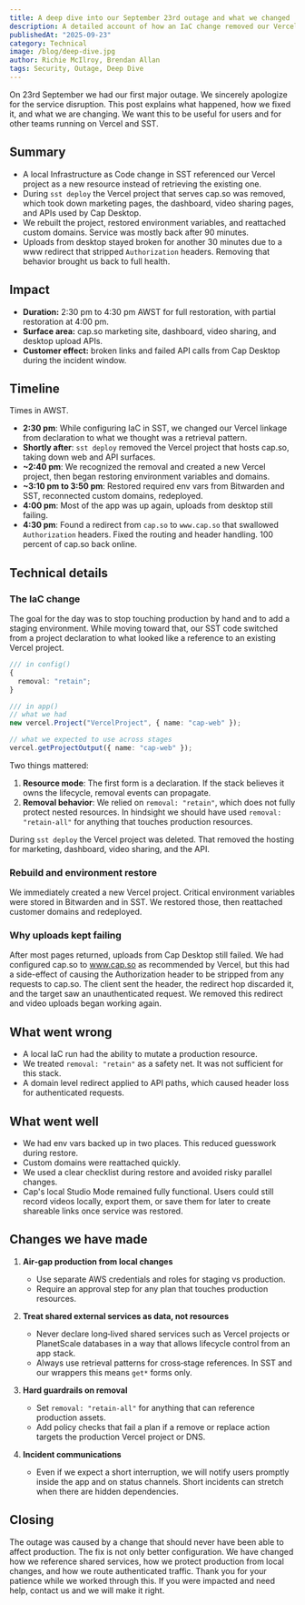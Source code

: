 ```yaml
---
title: A deep dive into our September 23rd outage and what we changed
description: A detailed account of how an IaC change removed our Vercel project, how we restored service, and the concrete fixes we have made to prevent a repeat.
publishedAt: "2025-09-23"
category: Technical
image: /blog/deep-dive.jpg
author: Richie McIlroy, Brendan Allan
tags: Security, Outage, Deep Dive
---
```


On 23rd September we had our first major outage. We sincerely apologize for the service disruption. This post explains what happened, how we fixed it, and what we are changing. We want this to be useful for users and for other teams running on Vercel and SST.

## Summary

- A local Infrastructure as Code change in SST referenced our Vercel project as a new resource instead of retrieving the existing one.
- During `sst deploy` the Vercel project that serves cap.so was removed, which took down marketing pages, the dashboard, video sharing pages, and APIs used by Cap Desktop.
- We rebuilt the project, restored environment variables, and reattached custom domains. Service was mostly back after 90 minutes.
- Uploads from desktop stayed broken for another 30 minutes due to a www redirect that stripped `Authorization` headers. Removing that behavior brought us back to full health.

## Impact

- **Duration:** 2:30 pm to 4:30 pm AWST for full restoration, with partial restoration at 4:00 pm.
- **Surface area:** cap.so marketing site, dashboard, video sharing, and desktop upload APIs.
- **Customer effect:** broken links and failed API calls from Cap Desktop during the incident window.

## Timeline

Times in AWST.

- **2:30 pm**: While configuring IaC in SST, we changed our Vercel linkage from declaration to what we thought was a retrieval pattern.
- **Shortly after**: `sst deploy` removed the Vercel project that hosts cap.so, taking down web and API surfaces.
- **~2:40 pm**: We recognized the removal and created a new Vercel project, then began restoring environment variables and domains.
- **~3:10 pm to 3:50 pm**: Restored required env vars from Bitwarden and SST, reconnected custom domains, redeployed.
- **4:00 pm**: Most of the app was up again, uploads from desktop still failing.
- **4:30 pm**: Found a redirect from `cap.so` to `www.cap.so` that swallowed `Authorization` headers. Fixed the routing and header handling. 100 percent of cap.so back online.

## Technical details

### The IaC change

The goal for the day was to stop touching production by hand and to add a staging environment. While moving toward that, our SST code switched from a project declaration to what looked like a reference to an existing Vercel project.

```ts
/// in config()
{
  removal: "retain";
}

/// in app()
// what we had
new vercel.Project("VercelProject", { name: "cap-web" });

// what we expected to use across stages
vercel.getProjectOutput({ name: "cap-web" });
```

Two things mattered:

1. **Resource mode**: The first form is a declaration. If the stack believes it owns the lifecycle, removal events can propagate.
2. **Removal behavior**: We relied on `removal: "retain"`, which does not fully protect nested resources. In hindsight we should have used `removal: "retain-all"` for anything that touches production resources.

During `sst deploy` the Vercel project was deleted. That removed the hosting for marketing, dashboard, video sharing, and the API.

### Rebuild and environment restore

We immediately created a new Vercel project. Critical environment variables were stored in Bitwarden and in SST. We restored those, then reattached customer domains and redeployed.

### Why uploads kept failing

After most pages returned, uploads from Cap Desktop still failed. We had configured cap.so to www.cap.so as recommended by Vercel, but this had a side-effect of causing the Authorization header to be stripped from any requests to cap.so. The client sent the header, the redirect hop discarded it, and the target saw an unauthenticated request. We removed this redirect and video uploads began working again.

## What went wrong

- A local IaC run had the ability to mutate a production resource.
- We treated `removal: "retain"` as a safety net. It was not sufficient for this stack.
- A domain level redirect applied to API paths, which caused header loss for authenticated requests.

## What went well

- We had env vars backed up in two places. This reduced guesswork during restore.
- Custom domains were reattached quickly.
- We used a clear checklist during restore and avoided risky parallel changes.
- Cap's local Studio Mode remained fully functional. Users could still record videos locally, export them, or save them for later to create shareable links once service was restored.

## Changes we have made

1. **Air‑gap production from local changes**

   - Use separate AWS credentials and roles for staging vs production.
   - Require an approval step for any plan that touches production resources.

2. **Treat shared external services as data, not resources**

   - Never declare long‑lived shared services such as Vercel projects or PlanetScale databases in a way that allows lifecycle control from an app stack.
   - Always use retrieval patterns for cross‑stage references. In SST and our wrappers this means `get*` forms only.

3. **Hard guardrails on removal**

   - Set `removal: "retain-all"` for anything that can reference production assets.
   - Add policy checks that fail a plan if a remove or replace action targets the production Vercel project or DNS.

4. **Incident communications**
   - Even if we expect a short interruption, we will notify users promptly inside the app and on status channels. Short incidents can stretch when there are hidden dependencies.

## Closing

The outage was caused by a change that should never have been able to affect production. The fix is not only better configuration. We have changed how we reference shared services, how we protect production from local changes, and how we route authenticated traffic. Thank you for your patience while we worked through this. If you were impacted and need help, contact us and we will make it right.

